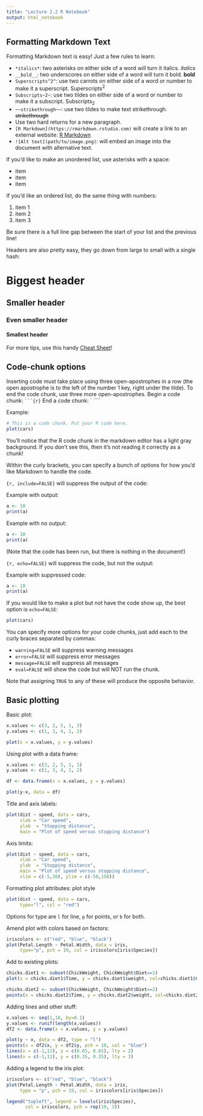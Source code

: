 ```yaml
---
title: "Lecture 2.2 R Notebook"
output: html_notebook
---
```


## Formatting Markdown Text 

Formatting Markdown text is easy! Just a few rules to learn: 

 * `*italics*`: two asterisks on either side of a word will turn it italics. *italics*
 * `__bold__`: two underscores on either side of a word will turn it bold. __bold__
 * `Superscripts^2^`: use two carrots on either side of a word or number to make it a superscript. Superscripts^2^
 * `Subscripts~2~`: use two tildes on either side of a word or number to make it a subscript. Subscripts~2~
 * `~~strikethrough~~`: use two tildes to make text strikethrough. ~~strikethrough~~
 * Use two hard returns for a new paragraph. 
 * `[R Markdown](https://rmarkdown.rstudio.com)` will create a link to an external website: [R Markdown](https://rmarkdown.rstudio.com)
 * `![Alt text](path/to/image.png)`: will embed an image into the document with alternative text. 
 
If you'd like to make an unordered list, use asterisks with a space: 

 * item
 * item
 * item 
 
If you'd like an ordered list, do the same thing with numbers: 

 1. item 1
 2. item 2
 3. item 3

Be sure there is a full line gap between the start of your list and the previous line! 

Headers are also pretty easy, they go down from large to small with a single hash: 

# Biggest header

## Smaller header

### Even smaller header 

#### Smallest header

For more tips, use this handy [Cheat Sheet](https://www.rstudio.com/wp-content/uploads/2015/02/rmarkdown-cheatsheet.pdf)!

## Code-chunk options

Inserting code must take place using three open-apostrophes in a row (the open apostrophe is to the left of the number 1 key, right under the tilde). To end the code chunk, use three more open-apostrophes. 
Begin a code chunk: ` ```{r}`
End a code chunk: ` ````

Example: 
```r
# This is a code chunk. Put your R code here.
plot(cars)
```

You'll notice that the R code chunk in the markdown editor has a light gray background. If you don't see this, then it's not reading it correctly as a chunk!

Within the curly brackets, you can specify a bunch of options for how you'd like Markdown to handle the code. 

`{r, include=FALSE}` will suppress the output of the code: 
 
Example with output:
```r
a <- 10
print(a)
```
 
Example with no output: 
```r
a <- 10
print(a)
```
(Note that the code has been run, but there is nothing in the document!)

`{r, echo=FALSE}` will suppress the code, but not the output:

Example with suppressed code: 
```r
a <- 10
print(a)
```

If you would like to make a plot but not have the code show up, the best option is `echo=FALSE`:

```r
plot(cars)
```

You can specify more options for your code chunks, just add each to the curly braces separated by commas: 

 * `warning=FALSE` will suppress warning messages
 * `error=FALSE` will suppress error messages
 * `message=FALSE` will suppress all messages
 * `eval=FALSE` will show the code but will NOT run the chunk.
 
Note that assigning `TRUE` to any of these will produce the opposite behavior. 
 

## Basic plotting 

Basic plot: 

```r
x.values <- c(3, 2, 5, 1, 3)
y.values <- c(1, 3, 4, 1, 2)

plot(x = x.values, y = y.values)
```

Using plot with a data frame: 

```r
x.values <- c(3, 2, 5, 1, 3)
y.values <- c(1, 3, 4, 1, 2)

df <- data.frame(x = x.values, y = y.values)

plot(y~x, data = df)
```

Title and axis labels: 

```r
plot(dist ~ speed, data = cars, 
     xlab = "Car speed",
     ylab  = "Stopping distance", 
     main = "Plot of speed versus stopping distance")
```

Axis limits: 

```r
plot(dist ~ speed, data = cars,
     xlab = "Car speed",
     ylab  = "Stopping distance",
     main = "Plot of speed versus stopping distance",
     xlim = c(-5,30), ylim = c(-50,150))
```

Formatting plot attributes: plot style

```r
plot(dist ~ speed, data = cars,
     type="l", col = "red")
```
Options for type are `l` for line, `p` for points, or `b` for both. 

Amend plot with colors based on factors: 
```r
iriscolors <- c("red", "blue", "black")
plot(Petal.Length ~ Petal.Width, data = iris,
     type="p", pch = 19, col = iriscolors[iris$Species])
```

Add to existing plots: 

```r
chicks.diet1 <- subset(ChickWeight, ChickWeight$Diet==1)
plot(x = chicks.diet1$Time, y = chicks.diet1$weight, col=chicks.diet1$Chick, pch=19)

chicks.diet2 <- subset(ChickWeight, ChickWeight$Diet==2)
points(x = chicks.diet2$Time, y = chicks.diet2$weight, col=chicks.diet2$Chick, pch = 8)

```

Adding lines and other stuff:
```r
x.values <- seq(1,10, by=0.1)
y.values <- runif(length(x.values))
df2 <- data.frame(x = x.values, y = y.values)

plot(y ~ x, data = df2, type = "l")
points(x = df2$x, y = df2$y, pch = 10, col = "blue")
lines(x = c(-1,11), y = c(0.65, 0.65), lty = 2)
lines(x = c(-1,11), y = c(0.35, 0.35), lty = 3)
```

Adding a legend to the iris plot: 
```r
iriscolors <- c("red", "blue", "black")
plot(Petal.Length ~ Petal.Width, data = iris,
     type = "p", pch = 19, col = iriscolors[iris$Species])

legend("topleft", legend = levels(iris$Species), 
       col = iriscolors, pch = rep(19, 3))
```


